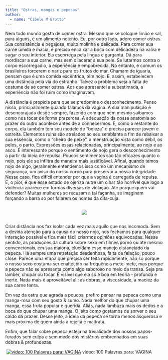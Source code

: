 ```yaml
---
title: "Ostras, mangas e pepecas"
author: 
  - name: "Cibele M Brotto"
---
```


Nem todo mundo gosta de comer ostra. Mesmo que se coloque limão e sal, para alguns, é um alimento nojento. Eu, por outro lado, adoro comer ostras. Sua consistência é pegajosa, muito molinha e delicada. Para comer sua carne úmida e macia, é preciso encaixar a boca com delicadeza na valva e sugar o seu interior. Ela escorrega pela língua e garganta. Dá para mordiscar a sua carne, mas sem dilacerar a sua pele. Se lutarmos contra o corpo escorregadio, a experiência é empobrecida. No entanto, é comum os brasileiros torcerem o nariz para os frutos do mar. Chamam de iguaria, pensam que é uma comida excêntrica, têm nojo. E, assim, estabelecem uma distância pela via do estranho. Talvez o problema seja a falta de costume de se comer ostras. Aos que apresentei a subestimada, a experiência não foi ruim como imaginavam. 

A distância é propícia para que se predomine o desconhecimento. Penso nisso, principalmente quando falamos da vagina. A sua manipulação é desencorajada desde sempre, fazendo com que nem mesmo saibamos como nos tocar de forma prazerosa. A adequação da nossa anatomia ao prazer do outro acontece antes de a conhecermos. E, como o restante do corpo, ela também tem seu modelo de "beleza" e precisa parecer jovem e estreita. Elementos ruins são atrelados ao seu semblante a fim de rebaixar a sua essência, como o "cheiro de peixe", a menstruação vista como débil, os pelos, o parto. Expressões essas relacionadas, principalmente, ao nojo e ao asco. É interessante porque o sentimento de nojo gera o desconhecimento a partir da ideia de repulsa. Poucos sentimentos são tão eficazes quanto o nojo, pois ele se infiltra de maneira mais justificável. Afinal, quando temos nojo de algo, geralmente entendemos isso como um mecanismo de segurança, um aviso do nosso corpo para preservar a nossa integridade. Nesse caso, fica difícil entender por que a vagina é carregada de repulsa. E, o pior, é que esse estado de ojeriza nutre um olhar tão horrível que logo a violência aparece em formas diversas de violação. Até porque quem vai defender? Muitas mulheres se recusam a tal façanha, se imaginam forçando a barra só por falarem os nomes da dita-cuja. 

<div style="display: flex; justify-content: center;"> 
![](fig1.png){fig-align="center"}
</div>

Criar distância nos faz isolar cada vez mais aquilo que nos incomoda. Sem a devida atenção para a causa do nosso nojo, nos fechamos para qualquer interação possível e fica mais fácil criarmos opiniões equivocadas. Nesse sentido, as produções da cultura sobre sexo em filmes pornô ou até mesmo convencionais, em sua maioria, elucidam esse manejo distanciado da pepeca. Há sempre uma retratação desdenhosa, falta de felação, pouco close. Parece uma etapa que precisa ser feita rapidamente, não só porque o nosso sexo costuma ser enaltecido na frequência mete-mete, mas porque a pepeca não se apresenta como algo saboroso no meio da transa. Seja pra lamber, chupar ou tocar. É visível que ela só é boa em teoria - profunda e inerte. Nada mais é aproveitável ali: as dobras, a viscosidade, a maciez da sua carne tenra. 
	
Em vez da ostra que agrada a poucos, prefiro pensar na pepeca como uma manga-rosa com seu gosto & sumo. Nada melhor do que chupar uma manga, essa fruta popular e querida. Aliás, nada lambuza mais os dedos e a boca do que chupar uma manga. O jeito como gostamos de sorver o seu caldo dá prazer. Desse jeito, a ideia da pepeca se torna menos asquerosa e mais próxima de quem ainda a rejeita e maltrata. 

Enfim, que falar sobre pepeca esteja na trivialidade dos nossos papos-furados sem culpa e sem medo dos mistérios embrenhados em suas dobras & profundezas. 

 
&nbsp;[![vídeo: 100 Palavras para: VAGINA](fig2.png)](https://youtu.be/jHt1WIdTFAY?si=1w91lHpHJJEqkEgy)
vídeo: 100 Palavras para: VAGINA

<a href="https://instagram.com/pesseguinhaa"><i class="bi bi-instagram"></i></a>
